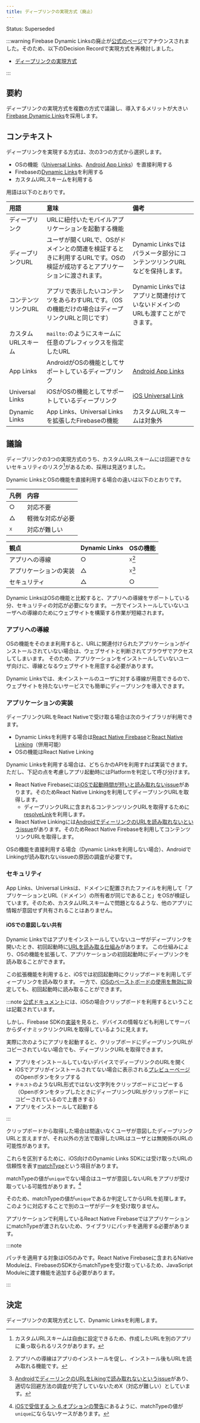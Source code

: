 ```yaml
---
title: ディープリンクの実現方式（廃止）
---
```


Status: Superseded

<!--
Proposed: 提案中
Accepted: 採用
Rejected: 却下
Superseded: 廃止
-->

:::warning
Firebase Dynamic Linksの廃止が[公式のページ](https://firebase.google.com/support/dynamic-links-faq?hl=ja)でアナウンスされました。そのため、以下のDecision Recordで実現方式を再検討しました。

- [ディープリンクの実現方式](./adr-018-deep-link.mdx)

:::

## 要約

ディープリンクの実現方式を複数の方式で議論し、導入するメリットが大きい[Firebase Dynamic Links](https://firebase.google.com/docs/dynamic-links)を採用します。

## コンテキスト

ディープリンクを実現する方式は、次の3つの方式から選択します。

- OSの機能（[Universal Links](https://developer.apple.com/ios/universal-links/)、[Android App Links](https://developer.android.com/training/app-links)）を直接利用する
- Firebaseの[Dynamic Links](https://firebase.google.com/docs/dynamic-links)を利用する
- カスタムURLスキームを利用する

用語は以下のとおりです。

|用語|意味|備考|
|:--|:--|:--|
|ディープリンク|URLに紐付いたモバイルアプリケーションを起動する機能||
|ディープリンクURL|ユーザが開くURLで、OSがドメインとの関連を検証するときに利用するURLです。OSの検証が成功するとアプリケーションに渡されます。|Dynamic Linksではパラメータ部分にコンテンツリンクURLなどを保持します。|
|コンテンツリンクURL|アプリで表示したいコンテンツをあらわすURLです。（OSの機能だけの場合はディープリンクURLと同じです）|Dynamic Linksではアプリと関連付けていないドメインのURLも渡すことができます。|
|カスタムURLスキーム|`mailto:`のようにスキームに任意のプレフィックスを指定したURL||
|App Links|AndroidがOSの機能としてサポートしているディープリンク|[Android App Links](https://developer.android.com/studio/write/app-link-indexing)|
|Universal Links|iOSがOSの機能としてサポートしているディープリンク|[iOS Universal Link](https://developer.apple.com/ios/universal-links/)|
|Dynamic Links|App Links、Universal Linksを拡張したFirebaseの機能|カスタムURLスキームは対象外|

## 議論

ディープリンクの3つの実現方式のうち、カスタムURLスキームには回避できないセキュリティのリスク[^1]があるため、採用は見送りました。

Dynamic LinksとOSの機能を直接利用する場合の違いは以下のとおりです。

|凡例|内容|
|:--|:------------|
|○|対応不要|
|△|軽微な対応が必要|
|☓|対応が難しい|

|観点|Dynamic Links|OSの機能|
|:--|:------------|:------|
|アプリへの導線|○|☓[^2]|
|アプリケーションの実装|△|☓[^3]|
|セキュリティ|△|○|

Dynamic LinksはOSの機能と比較すると、アプリへの導線をサポートしている分、セキュリティの対応が必要になります。
一方でインストールしていないユーザへの導線のためにウェブサイトを構築する作業が短縮されます。

[^1]:カスタムURLスキームは自由に設定できるため、作成したURLを別のアプリに乗っ取られるリスクがあります。
[^2]:アプリへの導線はアプリのインストールを促し、インストール後もURLを読み取れる機能です。
[^3]:[AndroidでディーリンクのURLをLikingで読み取れないというissue](https://github.com/facebook/react-native/issues/25675)があり、適切な回避方法の調査が完了していないためX（対応が難しい）としています。

### アプリへの導線

OSの機能をそのまま利用すると、URLに関連付けられたアプリケーションがインストールされていない場合は、ウェブサイトと判断されてブラウザでアクセスしてしまいます。
そのため、アプリケーションをインストールしていないユーザ向けに、導線となるウェブサイトを用意する必要があります。

Dynamic Linksでは、未インストールのユーザに対する導線が用意できるので、ウェブサイトを持たないサービスでも簡単にディープリンクを導入できます。

### アプリケーションの実装

ディープリンクURLをReact Nativeで受け取る場合は次のライブラリが利用できます。

- Dynamic Linksを利用する場合は[React Native Firebase](https://rnfirebase.io/dynamic-links/usage)と[React Native Linking](https://reactnative.dev/docs/linking#handling-deep-links)（併用可能）
- OSの機能はReact Native Linking

Dynamic Linksを利用する場合は、どちらかのAPIを利用すれば実装できます。ただし、下記の点を考慮しアプリ起動時にはPlatformを判定して呼び分けます。

- React Native Firebaseには[iOSで起動時間が短いと読み取れないissue](https://github.com/invertase/react-native-firebase/issues/2660)があります。そのためReact Native Linkingを利用してディープリンクURLを取得します。
  - ディープリンクURLに含まれるコンテンツリンクURLを取得するために[resolveLink](https://rnfirebase.io/reference/dynamic-links#resolveLink)を利用します。
- React Native Linkingには[AndroidでディーリンクのURLを読み取れないというissue](https://github.com/facebook/react-native/issues/25675)があります。そのためReact Native Firebaseを利用してコンテンツリンクURLを取得します。

OSの機能を直接利用する場合（Dynamic Linksを利用しない場合）、AndroidでLinkingが読み取れないissueの原因の調査が必要です。

### セキュリティ

App Links、Universal Linksは、ドメインに配置されたファイルを利用して「アプリケーションとURL（ドメイン）の所有者が同じであること」をOSが検証しています。そのため、カスタムURLスキームで問題となるような、他のアプリに情報が意図せず共有されることはありません。

#### iOSでの意図しない共有

Dynamic Linksではアプリをインストールしていないユーザがディープリンクを開いたとき、初回起動時に[URLを読み取る仕組み](https://firebase.google.com/docs/dynamic-links/operating-system-integrations)があります。
この仕組みにより、OSの機能を拡張して、アプリケーションの初回起動時にディープリンクを読み取ることができます。

この拡張機能を利用すると、iOSでは初回起動時にクリップボードを利用してディープリンクを読み取ります。
一方で、[iOSのペーストボードの使用を無効に](https://firebase.google.com/docs/dynamic-links/ios/receive?hl=ja#set-up-firebase-and-the-dynamic-links-sdk)設定しても、初回起動時に読み取ることができます。

:::note
[公式ドキュメント](https://firebase.google.com/docs/dynamic-links/operating-system-integrations)には、iOSの場合クリップボードを利用するということは記載されています。

しかし、Firebase SDKの[実装](https://github.com/firebase/firebase-ios-sdk/blob/8.7.0/FirebaseDynamicLinks/Sources/FIRDynamicLinkNetworking.m#L190)を見ると、デバイスの情報なども利用してサーバからダイナミックリンクURLを取得しているように見えます。

実際に次のようにアプリを起動すると、クリップボードにディープリンクURLがコピーされていない場合でも、ディープリンクURLを取得できます。

- アプリをインストールしていないデバイスでディープリンクのURLを開く
- iOSでアプリがインストールされてない場合に表示される[プレビューページ](https://firebase.google.com/docs/dynamic-links/link-previews#app_preview_pages)のOpenボタンをタップする
- `テキスト`のようなURL形式ではない文字列をクリップボードにコピーする（OpenボタンをタップしたときにディープリンクURLがクリップボードにコピーされているので上書きする）
- アプリをインストールして起動する

:::

クリップボードから取得した場合は間違いなくユーザが意図したディープリンクURLと言えますが、それ以外の方法で取得したURLはユーザとは無関係のURLの可能性があります。

これらを区別するために、iOS向けのDynamic Links SDKには受け取ったURLの信頼性を表す[matchType](https://firebase.google.com/docs/reference/swift/firebasedynamiclinks/api/reference/Enums/DLMatchType.html)という項目があります。

matchTypeの値が`unique`でない場合はユーザが意図しないURLをアプリが受け取っている可能性があります。[^4]

そのため、matchTypeの値が`unique`であるか判定してからURLを処理します。このように対応することで別のユーザがデータを受け取りません。

アプリケーションで利用しているReact Native FirebaseではアプリケーションにmatchTypeが渡されないため、ライブラリにパッチを適用する必要があります。

:::note
<!-- textlint-disable ja-technical-writing/sentence-length -->
パッチを適用する対象はiOSのみです。React Native Firebaseに含まれるNative Moduleは、FirebaseのSDKからmatchTypeを受け取っているため、JavaScript Moduleに渡す機能を追加する必要があります。
<!-- textlint-enable ja-technical-writing/sentence-length -->
:::

[^4]: [iOSで受信する ＞ 6.オプションの警告](https://firebase.google.com/docs/dynamic-links/ios/receive?hl=ja#set-up-firebase-and-the-dynamic-links-sdk)にあるように、matchTypeの値が`unique`にならないケースがあります。

## 決定

ディープリンクの実現方式として、Dynamic Linksを利用します。
